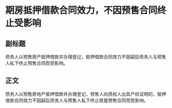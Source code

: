 # 期房抵押借款合同效力，不因预售合同终止受影响
## 副标题
债务人以预售房产抵押借款并办理登记，抵押借款合同效力不因嗣后债务人与预售人私下终止预售合同而受影响。
## 正文
债务人以预售房地产抵押借款并办理登记，预售人向债权人出具产权证明的，抵押借款合同效力不因嗣后债务人与预售人私下终止房屋预售合同而受影响。